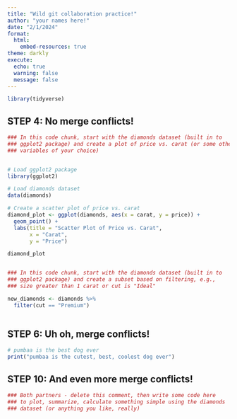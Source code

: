 ```yaml
---
title: "Wild git collaboration practice!"
author: "your names here!"
date: "2/1/2024"
format: 
  html:
    embed-resources: true
theme: darkly
execute:
  echo: true
  warning: false
  message: false
---
```


```r
library(tidyverse)
```

## STEP 4: No merge conflicts!

```r
### In this code chunk, start with the diamonds dataset (built in to
### ggplot2 package) and create a plot of price vs. carat (or some other
### variables of your choice)


# Load ggplot2 package
library(ggplot2)

# Load diamonds dataset
data(diamonds)

# Create a scatter plot of price vs. carat
diamond_plot <- ggplot(diamonds, aes(x = carat, y = price)) +
  geom_point() +
  labs(title = "Scatter Plot of Price vs. Carat",
       x = "Carat",
       y = "Price")

diamond_plot



```

```r
### In this code chunk, start with the diamonds dataset (built in to
### ggplot2 package) and create a subset based on filtering, e.g., 
### size greater than 1 carat or cut is "Ideal"

new_diamonds <- diamonds %>% 
  filter(cut == "Premium")
  
```

## STEP 6: Uh oh, merge conflicts!

```r
# pumbaa is the best dog ever 
print("pumbaa is the cutest, best, coolest dog ever")
```

## STEP 10: And even more merge conflicts!

```r
### Both partners - delete this comment, then write some code here
### to plot, summarize, calculate something simple using the diamonds
### dataset (or anything you like, really)
```
